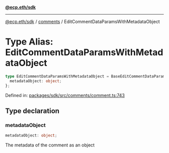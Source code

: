 [**@ecp.eth/sdk**](../../index.mdx)

***

[@ecp.eth/sdk](/sdk-reference/index.mdx) / [comments](/sdk-reference/comments/index.mdx) / EditCommentDataParamsWithMetadataObject

# Type Alias: EditCommentDataParamsWithMetadataObject

```ts
type EditCommentDataParamsWithMetadataObject = BaseEditCommentDataParams & {
  metadataObject: object;
};
```

Defined in: [packages/sdk/src/comments/comment.ts:743](https://github.com/ecp-eth/comments-monorepo/blob/main/packages/sdk/src/comments/comment.ts#L743)

## Type declaration

### metadataObject

```ts
metadataObject: object;
```

The metadata of the comment as an object
